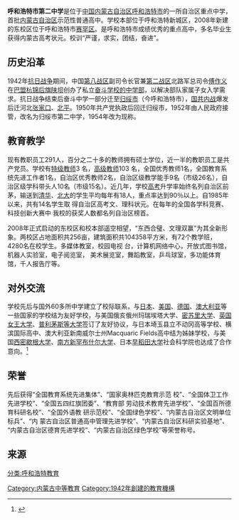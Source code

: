 '''呼和浩特市第二中学'''是位于[[中国|中国]][[内蒙古自治区|内蒙古自治区]][[呼和浩特市|呼和浩特市]]的一所自治区重点中学，首批[[内蒙古自治区|内蒙古自治区]]示范性普通高中。学校本部位于呼和浩特新城区，2008年新建的东校区位于呼和浩特市[[赛罕区|赛罕区]]。是呼和浩特市成绩优秀的重点高中，多名毕业生获得内蒙古高考状元。校训“严谨，求实，团结，奋进”。

== 历史沿革 ==
1942年[[抗日战争|抗日战争]]期间，中国[[第八战区|第八战区]]副司令长官兼[[第二战区|第二战区]]北路军总司令[[傅作义|傅作义]]在[[巴盟|巴盟]][[杭锦后旗|杭锦后旗]][[陕坝|陕坝]]创办了私立[[奋斗中学|奋斗学校的中学部]]，以解决部队家属子女入学需求。抗日战争结束后奋斗中学一部分迁至[[归绥市|归绥市]]（今呼和浩特市），[[国共内战|国共内战]]爆发后迁河北[[张家口|张家口]]、[[北平|北平]]。1950年共产党执政后回迁归绥市，1952年由人民政府接管，改名为归绥市第二中学，1954年改为现称。

== 教育教学 ==
现有教职员工291人，百分之二十多的教师拥有硕士学位，近一半的教职员工是共产党员。学校有[[特级教师|特级教师]]3 名，[[高级教师|高级教师]]103 名，全国优秀教师1名，全国教育系统先进工作者1名，自治区优秀教师2名，自治区级教学能手9名（市级26名），自治区级学科带头人10名（市级15名）。近几年，学校[[高考|高考]]升学率始终名列自治区前茅，输送到[[清华|清华]]、[[北京大學|北大]]的学生平均每年有18人，重点率达到90％以上。自1985年以来，共有14名学生取 得自治区高考文、理科状元。在每年的全国各学科竞赛、科技创新大赛中 我校的获奖人数都名列自治区榜首。

2008年正式启动的东校区和校本部遥空相望，“东西合璧、文理双赢”为其全新形象。两校区占地面积共256亩，建筑面积共104358平方米，有72个教学班，4280名在校学生。多媒体教室，校园电视 台，计算机网络中心，开放式图书馆，机器人实验室，电子阅览室， 美术展览室，舞蹈教室，乒乓球室，多功能体育馆，千人报告厅等。
== 对外交流 ==
学校先后与国外60多所中学建立了校际联系，与[[日本|日本]]、[[美国|美国]]、[[德国|德国]]、[[澳大利亚|澳大利亚]]等一些国家的学校结为友好学校，与美国俄亥俄州玛瑞埃塔大学、[[密苏里大学|密苏里大学]]、[[英国女王大学|英国女王大学]]、[[普利茅斯等大学|普利茅斯等大学]]签订了友好协议，与日本埼玉县立不动冈高等学校、横滨国际高中、澳大利亚新南威尔士州Macquaric Fields高中结为姊妹学校，与美国[[西密歇根大学|西密歇根大学]]、[[南方新罕布什尔大学|南方新罕布什尔大学]]、日本[[早稻田大学|早稻田大学]]社会科学院也达成了合作意向。<ref>{{cite news|author1=呼和浩特是第二中学网站新闻|title=我校师生应邀访问了日本早稻田大学社会科学院和日本横滨国际高中|url=http://www.hs2z.net/yhwl/yhwl-gjjl/2013-08-19/index_1526.html|date=2013-08-17|accessdate=2017-08-31|archive-date=2017-07-16|archive-url=https://web.archive.org/web/20170716152711/http://www.hs2z.net/yhwl/yhwl-gjjl/2013-08-19/index_1526.html|dead-url=yes}}</ref>

== 荣誉 ==
先后获得“全国教育系统先进集体”、“国家奥林匹克教育示范 校”、“全国体卫工作先进学校”、“全国五四红旗团委”、“教育部 劳动技术教育先进学校”、“全国百所德育科研名校”、“全国外语教 研示范校”、“全国绿色学校”、“内蒙古自治区文明单位标兵”、“内 蒙古自治区普通高中管理先进学校”、“内蒙古自治区科研实验基地”、 “内蒙古自治区德育先进学校”、“内蒙古自治区绿色学校”等荣誉称号。

== 来源 ==

[[分类:呼和浩特教育|分类:呼和浩特教育]]
[[Category:内蒙古中等教育|Category:内蒙古中等教育]]
[[Category:1942年創建的教育機構|Category:1942年創建的教育機構]]